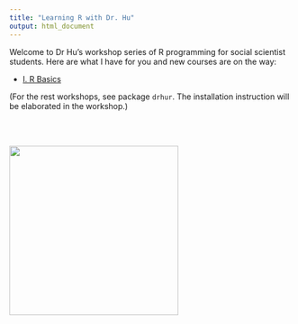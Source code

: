 ```yaml
---
title: "Learning R with Dr. Hu"
output: html_document
---
```


Welcome to Dr Hu's workshop series of R programming for social scientist students. Here are what I have for you and new courses are on the way:

* <a href="/slides_gh/slides/rWorkshop/RworkshopI.html">I. R Basics</a>

(For the rest workshops, see package `drhur`. The installation instruction will be elaborated in the workshop.)

<br><br>

<div class="centered">
<img src="images/goodluck.gif" height="300"/>
</div>